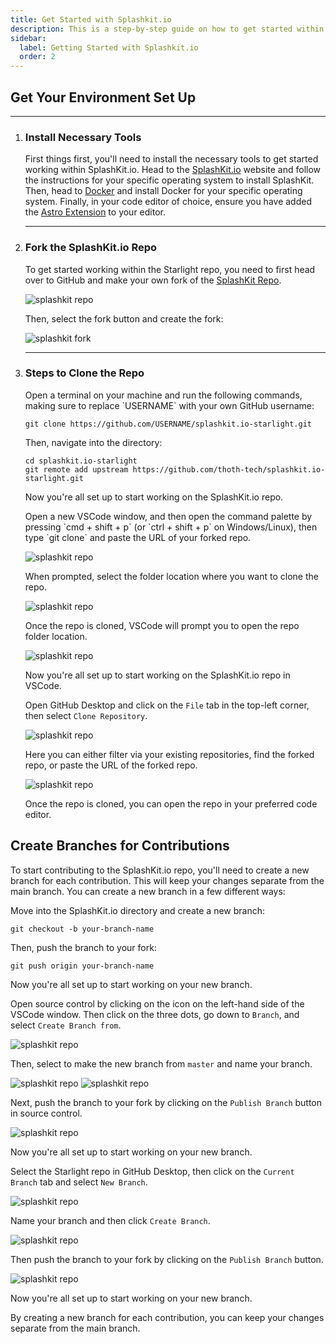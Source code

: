 ```yaml
---
title: Get Started with Splashkit.io
description: This is a step-by-step guide on how to get started within the SplashKit Starlight repo.
sidebar:
  label: Getting Started with Splashkit.io
  order: 2
---
```



## Get Your Environment Set Up

---

<Steps>

1. ### Install Necessary Tools

    First things first, you'll need to install the necessary tools to get started working within
    SplashKit.io. Head to the [SplashKit.io](https://splashkit.io/) website and follow the instructions
    for your specific operating system to install SplashKit. Then, head to [Docker](https://docs.docker.com/engine/install/)
    and install Docker for your specific operating system. Finally, in your code editor of choice,
    ensure you have added the [Astro Extension](https://docs.astro.build/en/editor-setup/) to your editor.

    ---

2. ### Fork the SplashKit.io Repo

    To get started working within the Starlight repo, you need to first head over to GitHub and make
    your own fork of the [SplashKit Repo](https://github.com/thoth-tech/splashkit.io-starlight).

    ![splashkit repo](./images/starlightrepo.png)

    Then, select the fork button and create the fork:

    ![splashkit fork](./images/splashkitfork.png)

    ---

3. ### Steps to Clone the Repo

    <Tabs syncKey="github-management">
    <TabItem label="Via CLI">
    Open a terminal on your machine and run the following commands, making sure to replace `USERNAME`
    with your own GitHub username:

    ```shell
    git clone https://github.com/USERNAME/splashkit.io-starlight.git
    ```

    Then, navigate into the directory:

    ```shell
    cd splashkit.io-starlight
    git remote add upstream https://github.com/thoth-tech/splashkit.io-starlight.git
    ```

    Now you're all set up to start working on the SplashKit.io repo.

    </TabItem>
    <TabItem label="Via VSCode">
    Open a new VSCode window, and then open the command palette by pressing `cmd + shift + p` (or `ctrl
    + shift + p` on Windows/Linux), then type `git clone` and paste the URL of your forked repo.

    ![splashkit repo](./images/gitclone.gif)

    When prompted, select the folder location where you want to clone the repo.

    ![splashkit repo](./images/cloningrepo.png)

    Once the repo is cloned, VSCode will prompt you to open the repo folder location.

    ![splashkit repo](./images/openrepo.png)

    Now you're all set up to start working on the SplashKit.io repo in VSCode.

    </TabItem>
    <TabItem label="Via GitHub Desktop">

    Open GitHub Desktop and click on the `File` tab in the top-left corner, then select `Clone Repository`.

    ![splashkit repo](./images/clonegitdesk.png)

    Here you can either filter via your existing repositories, find the forked repo, or paste the URL
    of the forked repo.

    ![splashkit repo](./images/cloneurlgitdesk.png)

    Once the repo is cloned, you can open the repo in your preferred code editor.

    </TabItem>
    </Tabs>

</Steps>

## Create Branches for Contributions

To start contributing to the SplashKit.io repo, you'll need to create a new branch for each contribution. This will keep your changes separate from the main branch. You can create a new branch in a few different ways:

<Tabs syncKey="github-management">
<TabItem label="Via CLI">
Move into the SplashKit.io directory and create a new branch:

```shell
git checkout -b your-branch-name
```

Then, push the branch to your fork:
  
```shell
git push origin your-branch-name
```

Now you're all set up to start working on your new branch.

</TabItem>
<TabItem label="Via VSCode">

Open source control by clicking on the icon on the left-hand side of the VSCode window. Then click
on the three dots, go down to `Branch`, and select `Create Branch from`.

![splashkit repo](./images/newbranch-vscode.png)

Then, select to make the new branch from `master` and name your branch.

![splashkit repo](./images/addbranch-vscode.png)
![splashkit repo](./images/namebranch-vscode.png)

Next, push the branch to your fork by clicking on the `Publish Branch` button in source control.

![splashkit repo](./images/publishbranch-vscode.png)

Now you're all set up to start working on your new branch.

</TabItem>
<TabItem label="Via GitHub Desktop">

Select the Starlight repo in GitHub Desktop, then click on the `Current Branch` tab and select `New Branch`.

![splashkit repo](./images/addbranch-gitdesk.png)

Name your branch and then click `Create Branch`.

![splashkit repo](./images/namebranch-gitdesk.png)

Then push the branch to your fork by clicking on the `Publish Branch` button.

![splashkit repo](./images/publishbranch-gitdesk.png)

Now you're all set up to start working on your new branch.

</TabItem>
</Tabs>

By creating a new branch for each contribution, you can keep your changes separate from the main branch.
